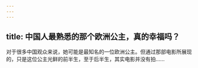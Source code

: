 ```yaml
---
---
---
```

title: 中国人最熟悉的那个欧洲公主，真的幸福吗？
---




对于很多中国观众来说，她可能是最知名的一位欧洲公主。但通过那部电影所展现的，只是这位公主光鲜的前半生，至于后半生，其实电影并没有拍……